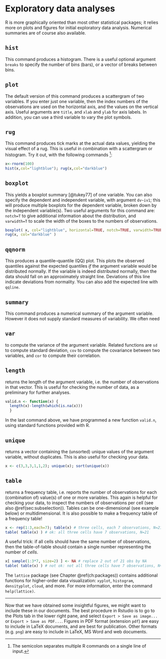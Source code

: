 # Exploratory data analyses {#ch:EDA}

R  is more graphically oriented than most other
statistical packages; it relies more on plots and figures for initial
exploratory data analysis. Numerical summaries are of course also
available.

## `hist`

This command produces a histogram. There is a useful optional
    argument `breaks` to specify the number of
    bins (bars), or a vector of breaks between bins.

## `plot`

The default version of this command produces a scattergram of two
    variables. If you enter just one variable, then the index numbers of
    the observations are used on the horizontal axis, and the values on
    the vertical axis. Useful arguments are
    `title`, and `xlab`
    and `ylab` for axis labels. In addition, you
    can use a third variable to vary the plot symbols.

## `rug`

This command produces tick marks at the actual data values, yielding
    the visual effect of a rug. This is useful in combination with a
    scattergram or histogram. Try it out, with the following
    commands ^[The semicolon separates multiple R commands on a single line of input.]:
```r
x<-rnorm(100) 
hist(x,col="lightblue"); rug(x,col="darkblue")
```

## `boxplot`

This yields a
    boxplot summary [@tukey77] of one variable. You can also specify the
    dependent and independent variable, with argument
    `dv~iv1`; this will produce multiple
    boxplots for the dependent variable, broken down by the independent
    variable(s). 
    Two useful arguments for this command are:\
    `notch=T` to give additional information
    about the distribution, and\
    `varwidth=T` to scale the width of the boxes
    to the numbers of observations.
```r
boxplot( x, col="lightblue", horizontal=TRUE, notch=TRUE, varwidth=TRUE )
rug(x, col="darkblue" )
```

## `qqnorm`

This produces a quantile--quantile (QQ) plot. This plots the
    observed quantiles against the expected quantiles *if* the argument
    variable would be distributed normally. If the variable is indeed
    distributed normally, then the data should fall on an approximately
    straight line. Deviations of this line indicate deviations from
    normality. You can also add the expected line with
    `qqline`.

## `summary`
This command produces a numerical summary of the argument variable.
    However it does not supply standard measures of variability. We
    often need

## `var`

to compute the variance of the argument variable. Related functions
    are `sd` to compute standard deviation,
    `cov` to compute the covariance between two
    variables, and `cor` to compute their
    correlation.

## `length`

returns the length of the argument variable, i.e. the number of
    observations in that vector. This is useful for checking the number
    of data, as a preliminary for further analyses.
```r
valid.n <- function(x) { 
  length(x)-length(which(is.na(x))) 
  }
```

In the last command above, we have programmed a new function
    `valid.n`, using standard functions provided
    with R.

## `unique`

returns a vector containing the (unsorted) unique values of the
    argument variable, without duplicates. This is also useful for
    checking your data.
```r
x <- c(3,3,3,1,1,2); unique(x); sort(unique(x))
```

## `table`

returns a frequency table, i.e. reports the number of observations
    for each (combination of) value(s) of one or more variables. This
    again is helpful for checking your data, to inspect the numbers of
    observations per cell (see also \@ref(sec:subselection)). 
    Tables can be one-dimensional (see
    example below) or multidimensional. It is also possible to make a
    frequency table of a frequency table! 
    
```r
x <- rep(1:3,each=7); table(x) # three cells, each 7 observations, N=21
table( table(x) ) # ok: all three cells have 7 observations, N=21
```

A useful trick: if all cells should have the
    same number of observations, then the table-of-table should contain
    a single number representing the number of *cells*.
```r
x[ sample(1:3*7, size=2) ] <- NA # replace 2 out of 21 obs by NA
table( table(x) ) # not ok: not all three cells have 7 observations, N<21
```

The `lattice` package (see Chapter \@ref(ch:packages)) contains additional functions for higher-order data visualization: 
`xyplot`,
`histogram`,
`densityplot`, 
`cloud`,
and more. For more information, enter the command
`help(lattice)`.

---

Now that we have obtained some insightful figures, we might want to
include these in our documents. The best procedure in Rstudio is to go to the Plots tab in the lower right pane, and select `Export > Save as image...` or `Export > Save as PDF...`. Figures in PDF format (extension
`pdf`) are easy to include in LaTeX documents, and are best for
publication. Other formats (e.g. `png`) are easy to include
in LaTeX, MS Word and web documents.

